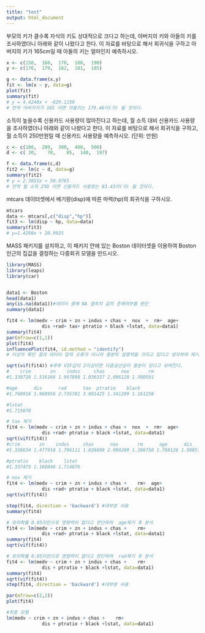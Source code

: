 ```yaml
---
title: "test"
output: html_document
---
```

부모의 키가 클수록 자식의 키도 상대적으로 크다고 하는데, 아버지의 키와 아들의 키를 조사하였더니 아래와 같이 나왔다고 한다. 이 자료를 바탕으로 해서 회귀식을 구하고 아버지의 키가 165cm일 때 아들의 키는 얼마인지 예측하시오.
```r
x <- c(150,  160,  170,  180,  190)
y <- c(176,  179,  182,  181,  185)

g <- data.frame(x,y)
fit <- lm(x ~ y, data=g)
plot(fit)
summary(fit)
# y = 4.4248x + -629.1150
# 만약 아버지키가 165 이면 아들키는 179.46이(가) 될 것이다.
```

소득이 높을수록 신용카드 사용량이 많아진다고 하는데, 월 소득 대비 신용카드 사용량을 조사하였더니 아래와 같이 나왔다고 한다. 이 자료를 바탕으로 해서 회귀식을 구하고, 월 소득이 250만원일 때 신용카드 사용량을 예측하시오. (단위: 만원)
```r
c <- c(100,  200,  300,  400,  500)
d <- c( 30,    70,    85,  140,  197)

f <- data.frame(c,d)
fit2 <- lm(c ~ d, data=g)
summary(fit2)
# y = 2.3853x + 50.9765
# 만약 월 소득 250 이면 신용카드 사용량는 83.43이(가) 될 것이다.
```

mtcars 데이터셋에서 배기량(disp)에 따른 마력(hp)의 회귀식을 구하시오.
```r
mtcars
data <- mtcars[,c("disp","hp")]
fit3 <- lm(disp ~ hp, data=data)
summary(fit3)
# y=1.4298x + 20.9925
```

MASS 패키지를 설치하고, 이 패키지 안에 있는 Boston 데이터셋을 이용하여 Boston 인근의 집값을 결정하는 다중회귀 모델을 만드시오.
```r
library(MASS)
library(leaps)
library(car)


data1 <- Boston
head(data1)
any(is.na(data1))#데이터 중에 NA 결측치 값의 존재여부를 판단
summary(data1)

fit4 <- lm(medv ~ crim + zn + indus + chas +  nox  +  rm+  age+    
             dis +rad+ tax+ ptratio + black +lstat, data=data1)
summary(fit4)
par(mfrow=c(1,1))
plot(fit4)
influencePlot(fit4, id.method = "identify")
# 이상치 확인 결과 데이터 입력 오류가 아니라 충분히 설명력을 가지고 있다고 생각하여 제거 하지 않고 그대로 사용한다.

sqrt(vif(fit4)) #루투 VIF값이 2이상이면 다중공산성이 충분이 있다고 보여진다.
#    crim       zn    indus     chas      nox       rm 
#1.338728 1.516166 1.997898 1.036337 2.096120 1.390591 

#age      dis      rad      tax  ptratio    black 
#1.760916 1.988956 2.735781 3.001425 1.341299 1.161258 

#lstat 
#1.715078 

# tax 제거
fit4 <- lm(medv ~ crim + zn + indus + chas +  nox  +  rm+  age+    
             dis +rad+ ptratio + black +lstat, data=data1)
sqrt(vif(fit4))
#crim       zn    indus     chas      nox       rm      age      dis      rad 
#1.338634 1.477918 1.796111 1.028698 2.090280 1.386750 1.760126 1.988579 1.684486 

#ptratio    black    lstat 
#1.337475 1.160846 1.714876 

# nox 제거
fit4 <- lm(medv ~ crim + zn + indus + chas +    rm+  age+    
             dis +rad+ ptratio + black +lstat, data=data1)
sqrt(vif(fit4))

step(fit4, direction = 'backward') #대부분 사용
summary(fit4)

# 유의확률 0.05미만으로 영향력이 없다고 판단하여  age제거 후 분석
fit4 <- lm(medv ~ crim + zn + indus + chas +    rm+     
             dis +rad+ ptratio + black +lstat, data=data1)
summary(fit4)
sqrt(vif(fit4))

# 유의확률 0.05미만으로 영향력이 없다고 판단하여  rad제거 후 분석
fit4 <- lm(medv ~ crim + zn + indus + chas +    rm+     
             dis + ptratio + black +lstat, data=data1)
summary(fit4)
sqrt(vif(fit4))
step(fit4, direction = 'backward') #대부분 사용

par(mfrow=c(2,2))
plot(fit4)

#최종 모형
lm(medv ~ crim + zn + indus + chas +    rm+     
             dis + ptratio + black +lstat, data=data1)
```


